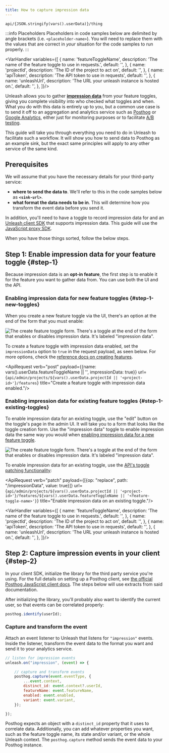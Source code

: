 ```yaml
---
title: How to capture impression data
---
```



<code>api/{JSON.stringify(vars().userData)}/thing</code>

:::info Placeholders
Placeholders in code samples below are delimited by angle brackets (i.e. `<placeholder-name>`). You will need to replace them with the values that are correct in _your_ situation for the code samples to run properly.
:::

<VarHandler variables={[
    {
        name: 'featureToggleName',
        description: 'The name of the feature toggle to use in requests.',
        default: '<feature-toggle-name>',
    },
    {
        name: 'projectId',
        description: 'The ID of the project to act on',
        default: '<project-id>',
    },
    {
        name: 'apiToken',
        description: 'The API token to use in requests',
        default: '<API-token>',
    },
    {
        name: 'unleashUrl',
        description: 'The URL your unleash instance is hosted on.',
        default: '<unleash-url>',
    },
]}/>


Unleash allows you to gather [**impression data**](../advanced/impression-data.md) from your feature toggles, giving you complete visibility into who checked what toggles and when. What you do with this data is entirely up to you, but a common use case is to send it off to an aggregation and analytics service such as [Posthog](https://posthog.com/) or [Google Analytics](https://analytics.google.com/), either just for monitoring purposes or to facilitate [A/B testing](../topics/a-b-testing.md).

This guide will take you through everything you need to do in Unleash to facilitate such a workflow. It will show you how to send data to Posthog as an example sink, but the exact same principles will apply to any other service of the same kind.


## Prerequisites

We will assume that you have the necessary details for your third-party service:

- **where to send the data to**. We'll refer to this in the code samples below as **`<sink-url>`**.
- **what format the data needs to be in**. This will determine how you transform the event data before you send it.

In addition, you'll need to have a toggle to record impression data for and an [Unleash client SDK](../sdks/index.md) that supports impression data. This guide will use the [JavaScript proxy SDK](../sdks/proxy-javascript.md).

When you have those things sorted, follow the below steps.

## Step 1: Enable impression data for your feature toggle {#step-1}

Because impression data is an **opt-in feature**, the first step is to enable it for the feature you want to gather data from. You can use both the UI and the API.

### Enabling impression data for new feature toggles {#step-1-new-toggles}

When you create a new feature toggle via the UI, there's an option at the end of the form that you must enable:

![The create feature toggle form. There's a toggle at the end of the form that enables or disables impression data. It's labeled "impression data".](/img/enable-impression-data.png)

To create a feature toggle with impression data enabled, set the `impressionData` option to `true` in the request payload, as seen below. For more options, check the [reference docs on creating features](../api/admin/feature-toggles-api-v2.md#create-toggle).

<ApiRequest verb="post" payload={{name: vars().userData.featureToggleName || '<feature-toggle-name>', impressionData: true}} url={`api/admin/projects/${vars().userData.projectId || '<project-id>'}/features`} title="Create a feature toggle with impression data enabled."/>

### Enabling impression data for existing feature toggles {#step-1-existing-toggles}

To enable impression data for an existing toggle, use the "edit" button on the toggle's page in the admin UI. It will take you to a form that looks like the toggle creation form. Use the "impression data" toggle to enable impression data the same way you would when [enabling impression data for a new feature toggle](#step-1-new-toggles).

![The create feature toggle form. There's a toggle at the end of the form that enables or disables impression data. It's labeled "impression data".](/img/enable-impression-data-existing-toggle.png)

To enable impression data for an existing toggle, use the [API's toggle patching functionality](../api/admin/feature-toggles-api-v2.md#patch-toggle):

<ApiRequest verb="patch" payload={[{op: "replace", path: "/impressionData", value: true}]} url={`api/admin/projects/${vars().userData.projectId || '<project-id>'}/features/${vars().userData.featureToggleName || '<feature-toggle-name>'}`} title="Enable impression data on an existing toggle."/>



<VarHandler variables={[
    {
        name: 'featureToggleName',
        description: 'The name of the feature toggle to use in requests.',
        default: '<feature-toggle-name>',
    },
    {
        name: 'projectId',
        description: 'The ID of the project to act on',
        default: '<project-id>',
    },
    {
        name: 'apiToken',
        description: 'The API token to use in requests',
        default: '<API-token>',
    },
    {
        name: 'unleashUrl',
        description: 'The URL your unleash instance is hosted on.',
        default: '<unleash-url>',
    },
]}/>

## Step 2: Capture impression events in your client {#step-2}

In your client SDK, initialize the library for the third party service you're using.
For the full details on setting up a Posthog client, see [the official Posthog JavaScript client docs](https://posthog.com/docs/integrate/client/js).
The steps below will use extracts from said documentation.

After initializing the library, you'll probably also want to identify the current user, so that events can be correlated properly:

``` js title="Identify the user."
posthog.identify(userId);
```

### Capture and transform the event

Attach an event listener to Unleash that listens for `"impression"` events. Inside the listener, transform the event data to the format you want and send it to your analytics service.

``` js title="Capture, transform, and send impression data."
// listen for impression events
unleash.on("impression", (event) => {

    // capture and transform events
    posthog.capture(event.eventType, {
        ...event.context,
        distinct_id: event.context?.userId,
        featureName: event.featureName,
        enabled: event.enabled,
        variant: event.variant,
    });

});
```

Posthog expects an object with a `distinct_id` property that it uses to correlate data.
Additionally, you can add whatever properties you want, such as the feature toggle name, its state and/or variant, or the whole Unleash context.
The `posthog.capture` method sends the event data to your Posthog instance.
